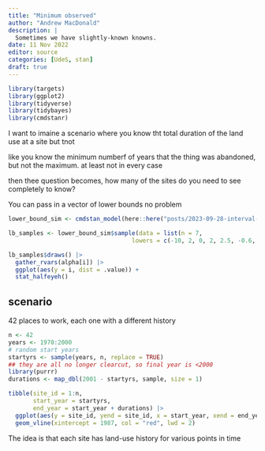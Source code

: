 ```yaml
---
title: "Minimum observed"
author: "Andrew MacDonald"
description: |
  Sometimes we have slightly-known knowns.
date: 11 Nov 2022
editor: source
categories: [UdeS, stan]
draft: true
---
```


```r
library(targets)
library(ggplot2)
library(tidyverse)
library(tidybayes)
library(cmdstanr)
```

I want to imaine a scenario where you know tht total duration of the land use at a site but tnot

like you know the minimum numberf of years that the thing was abandoned, but not the maximum. at least not in every case

then thee question becomes, how many of the sites do you need to see completely to know? 

You can pass in a vector of lower bounds no problem

```r
lower_bound_sim <- cmdstan_model(here::here("posts/2023-09-28-interval-unknown/lower_bound_sim.stan"))

lb_samples <- lower_bound_sim$sample(data = list(n = 7, 
                                   lowers = c(-10, 2, 0, 2, 2.5, -0.6, -3)))

lb_samples$draws() |> 
  gather_rvars(alpha[i]) |> 
  ggplot(aes(y = i, dist = .value)) + 
  stat_halfeyeh()

```



## scenario

42 places to work, each one with a different history

```r
n <- 42
years <- 1970:2000
# random start years
startyrs <- sample(years, n, replace = TRUE)
## they are all no longer clearcut, so final year is <2000
library(purrr)
durations <- map_dbl(2001 - startyrs, sample, size = 1)

tibble(site_id = 1:n,
       start_year = startyrs,
       end_year = start_year + durations) |> 
  ggplot(aes(y = site_id, yend = site_id, x = start_year, xend = end_year)) + geom_segment() + 
  geom_vline(xintercept = 1987, col = "red", lwd = 2)

```


The idea is that each site has land-use history for various points in time
